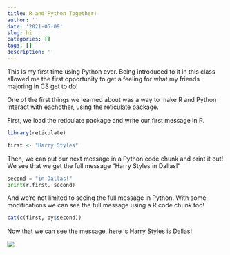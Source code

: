 ```yaml
---
title: R and Python Together!
author: ''
date: '2021-05-09'
slug: hi
categories: []
tags: []
description: ''
---
```


This is my first time using Python ever. Being introduced to it in this class allowed me the first opportunity to get a feeling for what my friends majoring in CS get to do! 


One of the first things we learned about was a way to make R and Python interact with eachother, using the reticulate package.


First, we load the reticulate package and write our first message in R. 

```r
library(reticulate)

first <- "Harry Styles"
```

Then, we can put our next message in a Python code chunk and print it out! We see that we get the full message "Harry Styles in Dallas!"

```python
second = "in Dallas!"
print(r.first, second)
```


And we're not limited to seeing the full message in Python. With some modifications we can see the full message using a R code chunk too!

```r
cat(c(first, py$second))
```


Now that we can see the message, here is Harry Styles is Dallas!

![](/post/2021-05-09-hi_files/HSdallas.jpg)


